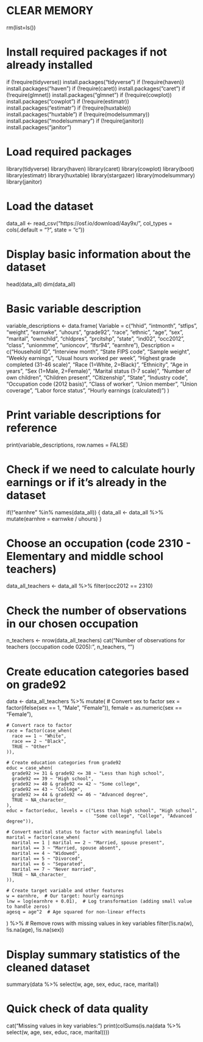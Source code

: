 # CLEAR MEMORY
rm(list=ls())

# Install required packages if not already installed
if (!require(tidyverse)) install.packages("tidyverse")
if (!require(haven)) install.packages("haven")
if (!require(caret)) install.packages("caret")
if (!require(glmnet)) install.packages("glmnet")
if (!require(cowplot)) install.packages("cowplot")
if (!require(estimatr)) install.packages("estimatr")
if (!require(huxtable)) install.packages("huxtable")
if (!require(modelsummary)) install.packages("modelsummary")
if (!require(janitor)) install.packages("janitor")

# Load required packages
library(tidyverse)
library(haven)
library(caret)
library(cowplot)
library(boot)
library(estimatr)
library(huxtable)
library(stargazer)
library(modelsummary)
library(janitor)

# Load the dataset
data_all <- read_csv("https://osf.io/download/4ay9x/", col_types = cols(.default = "?", state = "c"))

# Display basic information about the dataset
head(data_all)
dim(data_all)

# Basic variable description 
variable_descriptions <- data.frame(
  Variable = c("hhid", "intmonth", "stfips", "weight", "earnwke", "uhours", 
               "grade92", "race", "ethnic", "age", "sex", "marital", "ownchild",
               "chldpres", "prcitshp", "state", "ind02", "occ2012", "class", 
               "unionmme", "unioncov", "lfsr94", "earnhre"),
  Description = c("Household ID", "Interview month", "State FIPS code", "Sample weight",
                 "Weekly earnings", "Usual hours worked per week", 
                 "Highest grade completed (31-46 scale)", "Race (1=White, 2=Black)", 
                 "Ethnicity", "Age in years", "Sex (1=Male, 2=Female)", 
                 "Marital status (1-7 scale)", "Number of own children", 
                 "Children present", "Citizenship", "State",
                 "Industry code", "Occupation code (2012 basis)", "Class of worker",
                 "Union member", "Union coverage", "Labor force status",
                 "Hourly earnings (calculated)")
)

# Print variable descriptions for reference
print(variable_descriptions, row.names = FALSE)

# Check if we need to calculate hourly earnings or if it's already in the dataset
if(!"earnhre" %in% names(data_all)) {
  data_all <- data_all %>%
    mutate(earnhre = earnwke / uhours)
}

# Choose an occupation (code 2310 - Elementary and middle school teachers)
data_all_teachers <- data_all %>%
  filter(occ2012 == 2310)

# Check the number of observations in our chosen occupation
n_teachers <- nrow(data_all_teachers)
cat("Number of observations for teachers (occupation code 0205):", n_teachers, "\n")

# Create education categories based on grade92
data <- data_all_teachers %>%
  mutate(
    # Convert sex to factor
    sex = factor(ifelse(sex == 1, "Male", "Female")),
    female = as.numeric(sex == "Female"),
    
    # Convert race to factor
    race = factor(case_when(
      race == 1 ~ "White",
      race == 2 ~ "Black",
      TRUE ~ "Other"
    )),
    
    # Create education categories from grade92
    educ = case_when(
      grade92 >= 31 & grade92 <= 38 ~ "Less than high school",
      grade92 == 39 ~ "High school",
      grade92 >= 40 & grade92 <= 42 ~ "Some college",
      grade92 == 43 ~ "College",
      grade92 >= 44 & grade92 <= 46 ~ "Advanced degree",
      TRUE ~ NA_character_
    ),
    educ = factor(educ, levels = c("Less than high school", "High school", 
                                    "Some college", "College", "Advanced degree")),
    
    # Convert marital status to factor with meaningful labels
    marital = factor(case_when(
      marital == 1 | marital == 2 ~ "Married, spouse present",
      marital == 3 ~ "Married, spouse absent",
      marital == 4 ~ "Widowed",
      marital == 5 ~ "Divorced",
      marital == 6 ~ "Separated",
      marital == 7 ~ "Never married",
      TRUE ~ NA_character_
    )),
    
    # Create target variable and other features
    w = earnhre,  # Our target: hourly earnings
    lnw = log(earnhre + 0.01),  # Log transformation (adding small value to handle zeros)
    agesq = age^2  # Age squared for non-linear effects
  ) %>%
  # Remove rows with missing values in key variables
  filter(!is.na(w), !is.na(age), !is.na(sex))

# Display summary statistics of the cleaned dataset
summary(data %>% select(w, age, sex, educ, race, marital))

# Quick check of data quality
cat("Missing values in key variables:\n")
print(colSums(is.na(data %>% select(w, age, sex, educ, race, marital))))




